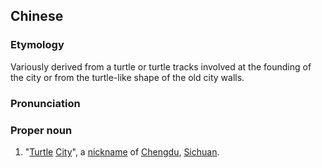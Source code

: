 {{also|龟城}}
==Chinese==
{{zh-forms|s=龟城|[[turtle]]<br>[[tortoise]]|{{nowrap|([[walled]]) [[city]]}}}}
===Etymology===
Variously derived from a turtle or turtle tracks involved at the founding of the city or from the turtle-like shape of the old city walls.

===Pronunciation===
{{zh-pron
|m=Guīchéng
|cat=pn
}}

===Proper noun===
{{zh-proper noun}}

# {{lb|zh|informal|_|or|_|literary|_|geography}} "[[turtle|Turtle]] [[city|City]]", a [[nickname]] of [[Chengdu]], [[Sichuan]].